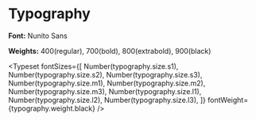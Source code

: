 
<Meta title="Example/Typography" />

# Typography

**Font:** Nunito Sans

**Weights:** 400(regular), 700(bold), 800(extrabold), 900(black)


<Typeset
	fontSizes={[
		Number(typography.size.s1),
		Number(typography.size.s2),
		Number(typography.size.s3),
		Number(typography.size.m1),
		Number(typography.size.m2),
		Number(typography.size.m3),
		Number(typography.size.l1),
		Number(typography.size.l2),
		Number(typography.size.l3),
	]}
	fontWeight={typography.weight.black}
/>
